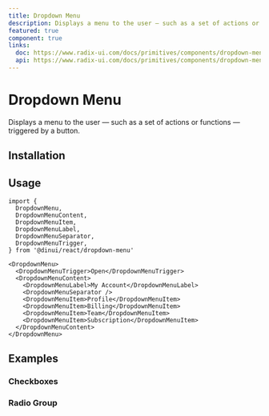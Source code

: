 ```yaml
---
title: Dropdown Menu
description: Displays a menu to the user — such as a set of actions or functions — triggered by a button.
featured: true
component: true
links:
  doc: https://www.radix-ui.com/docs/primitives/components/dropdown-menu
  api: https://www.radix-ui.com/docs/primitives/components/dropdown-menu#api-reference
---
```


# Dropdown Menu

Displays a menu to the user — such as a set of actions or functions — triggered by a button.


<Example path="ui/dropdown-menu-demo" />

## Installation


<ComponentInstallationGuide path="ui/dropdown-menu" />

## Usage

```tsx
import {
  DropdownMenu,
  DropdownMenuContent,
  DropdownMenuItem,
  DropdownMenuLabel,
  DropdownMenuSeparator,
  DropdownMenuTrigger,
} from '@dinui/react/dropdown-menu'
```

```tsx
<DropdownMenu>
  <DropdownMenuTrigger>Open</DropdownMenuTrigger>
  <DropdownMenuContent>
    <DropdownMenuLabel>My Account</DropdownMenuLabel>
    <DropdownMenuSeparator />
    <DropdownMenuItem>Profile</DropdownMenuItem>
    <DropdownMenuItem>Billing</DropdownMenuItem>
    <DropdownMenuItem>Team</DropdownMenuItem>
    <DropdownMenuItem>Subscription</DropdownMenuItem>
  </DropdownMenuContent>
</DropdownMenu>
```

## Examples

### Checkboxes

<Example path="ui/dropdown-menu-checkboxes" />

### Radio Group

<Example path="ui/dropdown-menu-radio-group" />
